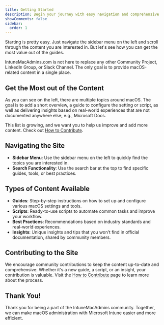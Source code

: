 ```yaml
---
title: Getting Started
description: Begin your journey with easy navigation and comprehensive guides for macOS administration.
showComments: false
sidebar:
  order: 1
---
```



Starting is pretty easy. Just navigate the sidebar menu on the left and scroll through the content you are interested in. But let's see how you can get the most value out of the guides.

<Aside>
  IntuneMacAdmins.com is not here to replace any other Community Project,
  LinkedIn Group, or Slack Channel. The only goal is to provide macOS-related
  content in a single place.
</Aside>

## Get the Most out of the Content

As you can see on the left, there are multiple topics around macOS. The goal is to add a short overview, a guide to configure the setting or script, as well as delivering insights based on real-world experiences that are not documented anywhere else, e.g., Microsoft Docs.

This list is growing, and we want you to help us improve and add more content. Check out [How to Contribute](https://www.intunemacadmins.com/home/how_to_contribute/).

## Navigating the Site

- **Sidebar Menu**: Use the sidebar menu on the left to quickly find the topics you are interested in.
- **Search Functionality**: Use the search bar at the top to find specific guides, tools, or best practices.

## Types of Content Available

- **Guides**: Step-by-step instructions on how to set up and configure various macOS settings and tools.
- **Scripts**: Ready-to-use scripts to automate common tasks and improve your workflow.
- **Best Practices**: Recommendations based on industry standards and real-world experiences.
- **Insights**: Unique insights and tips that you won't find in official documentation, shared by community members.

## Contributing to the Site

We encourage community contributions to keep the content up-to-date and comprehensive. Whether it's a new guide, a script, or an insight, your contribution is valuable. Visit the [How to Contribute](/home/howtocontribute) page to learn more about the process.

## Thank You!

Thank you for being a part of the IntuneMacAdmins community. Together, we can make macOS administration with Microsoft Intune easier and more efficient.
